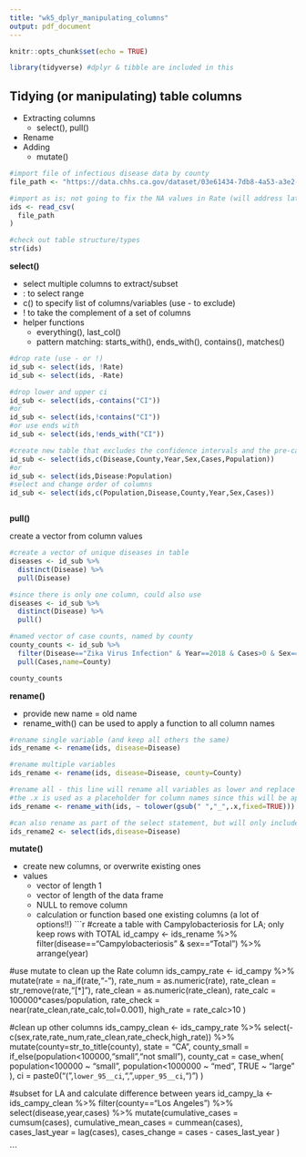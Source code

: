 ```yaml
---
title: "wk5_dplyr_manipulating_columns"
output: pdf_document
---
```


```r
knitr::opts_chunk$set(echo = TRUE)

library(tidyverse) #dplyr & tibble are included in this

```

## Tidying (or manipulating) table columns
* Extracting columns
  + select(), pull()
* Rename
* Adding
  + mutate()


```r

#import file of infectious disease data by county
file_path <- "https://data.chhs.ca.gov/dataset/03e61434-7db8-4a53-a3e2-1d4d36d6848d/resource/75019f89-b349-4d5e-825d-8b5960fc028c/download/idb_odp_2001-2018.csv"

#import as is; not going to fix the NA values in Rate (will address later)
ids <- read_csv(
  file_path
)

#check out table structure/types
str(ids)

```

**select()**

* select multiple columns to extract/subset
* : to select range
* c() to specify list of columns/variables (use - to exclude)
* ! to take the complement of a set of columns
* helper functions
  + everything(), last_col()
  + pattern matching: starts_with(), ends_with(), contains(), matches()

```r
#drop rate (use - or !)
id_sub <- select(ids, !Rate)
id_sub <- select(ids, -Rate)

#drop lower and upper ci
id_sub <- select(ids,-contains("CI"))
#or
id_sub <- select(ids,!contains("CI"))
#or use ends with
id_sub <- select(ids,!ends_with("CI"))

#create new table that excludes the confidence intervals and the pre-calculated rate
id_sub <- select(ids,c(Disease,County,Year,Sex,Cases,Population))
#or
id_sub <- select(ids,Disease:Population)
#select and change order of columns
id_sub <- select(ids,c(Population,Disease,County,Year,Sex,Cases))



```

**pull()**

create a vector from column values

```r
#create a vector of unique diseases in table
diseases <- id_sub %>%
  distinct(Disease) %>%
  pull(Disease)

#since there is only one column, could also use 
diseases <- id_sub %>%
  distinct(Disease) %>%
  pull()

#named vector of case counts, named by county
county_counts <- id_sub %>%
  filter(Disease=="Zika Virus Infection" & Year==2018 & Cases>0 & Sex=="TOTAL") %>%
  pull(Cases,name=County)

county_counts

```

**rename()**

* provide new name = old name
* rename_with() can be used to apply a function to all column names
```r

#rename single variable (and keep all others the same)
ids_rename <- rename(ids, disease=Disease)

#rename multiple variables
ids_rename <- rename(ids, disease=Disease, county=County)

#rename all - this line will rename all variables as lower and replace spaces with _ 
#the .x is used as a placeholder for column names since this will be applied to all columns
ids_rename <- rename_with(ids, ~ tolower(gsub(" ","_",.x,fixed=TRUE)))

#can also rename as part of the select statement, but will only include selected columns
ids_rename2 <- select(ids,disease=Disease)
```

**mutate()**

* create new columns, or overwrite existing ones
* values
  + vector of length 1
  + vector of length of the data frame
  + NULL to remove column
  + calculation or function based one existing columns (a lot of options!!)
```r

#create a table with Campylobacteriosis for LA; only keep rows with TOTAL
id_campy <- ids_rename %>%
  filter(disease=="Campylobacteriosis" & sex=="Total") %>%
  arrange(year)

#use mutate to clean up the Rate column
ids_campy_rate <- id_campy %>%
  mutate(rate = na_if(rate,"-"),
         rate_num = as.numeric(rate),
         rate_clean = str_remove(rate,"[*]"),
         rate_clean = as.numeric(rate_clean),
         rate_calc = 100000*cases/population, 
         rate_check = near(rate_clean,rate_calc,tol=0.001),
         high_rate = rate_calc>10
  )

#clean up other columns
ids_campy_clean <- ids_campy_rate %>%
  select(-c(sex,rate,rate_num,rate_clean,rate_check,high_rate)) %>%
  mutate(county=str_to_title(county),
         state = "CA",
         county_small = if_else(population<100000,"small","not small"),
         county_cat = case_when(
           population<100000 ~ "small",
           population<1000000 ~ "med",
           TRUE ~ "large"
         ),
         ci = paste0("(",`lower_95__ci`,", ",`upper_95__ci`,")")
         ) 

#subset for LA and calculate difference between years
id_campy_la <- ids_campy_clean %>%
  filter(county=="Los Angeles") %>%
  select(disease,year,cases) %>%
  mutate(cumulative_cases = cumsum(cases),
         cumulative_mean_cases = cummean(cases),
         cases_last_year = lag(cases),
         cases_change = cases - cases_last_year
         )



```